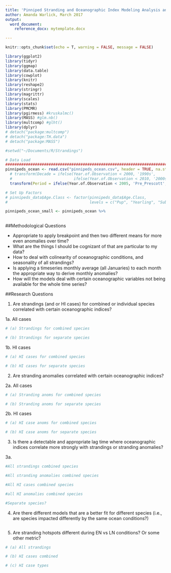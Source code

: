 ```yaml
---
title: 'Pinniped Stranding and Oceanographic Index Modeling Analysis and Research Questions'
author: Amanda Warlick, March 2017
output:
  word_document:
    reference_docx: mytemplate.docx

---
```


```r
knitr::opts_chunk$set(echo = T, warning = FALSE, message = FALSE)
```
 

```r
library(ggplot2)
library(tidyr)
library(ggmap)
library(data.table)
library(cowplot)
library(knitr)
library(reshape2)
library(stringr)
library(magrittr)
library(scales)
library(stats) 
library(PMCMR)
library(pgirmess) #kruskalmc()
library(MASS) #glm.nb()
library(multcomp) #glht()
library(dplyr)
# detach("package:multcomp")
# detach("package:TH.data")
# detach("package:MASS")

#setwd("~/Documents/R/Strandings")

# Data Load 
###############################################################################
pinnipeds_ocean <- read.csv("pinnipeds_ocean.csv", header = TRUE, na.strings = "NA", stringsAsFactors = FALSE) %>%
  # transform(Decade = ifelse(Year.of.Observation < 2000, '1990s', 
  #                           ifelse(Year.of.Observation < 2010, '2000s', '2010s'))) %>%
  transform(Period = ifelse(Year.of.Observation < 2005, 'Pre_Prescott', 'Post_Prescott'))

# Set Up Factors
# pinnipeds_data$Age.Class <- factor(pinnipeds_data$Age.Class, 
#                                    levels = c("Pup", "Yearling", "Subadult", "Adult", "Unid"))

pinnipeds_ocean_small <- pinnipeds_ocean %>%
  
```

##Methodological Questions

- Appropriate to apply breakpoint and then two different means for more even anomalies over time?
- What are the things I should be cognizant of that are particular to my data? 
- How to deal with colinearity of oceanographic conditions, and seasonality of all strandings?
- Is applying a timeseries monthly average (all Januaries) to each month the appropriate way to derive monthly anomalies?
- How will the models deal with certain oceanographic variables not being available for the whole time series?

##Research Questions

1. Are strandings (and or HI cases) for combined or individual species correlated with certain oceanographic indices?

1a. All cases
```r

# (a) Strandings for combined species 

# (b) Strandings for separate species

```

1b. HI cases
```r
# (a) HI cases for combined species 

# (b) HI cases for separate species

```

2. Are stranding anomalies correlated with certain oceanographic indices?

2a. All cases
```r

# (a) Stranding anoms for combined species 

# (b) Stranding anoms for separate species

```

2b. HI cases
```r

# (a) HI case anoms for combined species 

# (b) HI case anoms for separate species

```

3. Is there a detectable and appropriate lag time where oceanographic indices correlate more strongly with strandings or stranding anomalies?

3a. 
```r

#All strandings combined species

#All stranding anomalies combined species

#All HI cases combined species

#all HI anomalies combined species

#Separate species?
```

4. Are there different models that are a better fit for different species (i.e., are species impacted differently by the same ocean conditions?)
```r

```

5. Are stranding hotspots different during EN vs LN conditions? Or some other metric?
```r

# (a) All strandings

# (b) HI cases combined

# (c) HI case types
```


